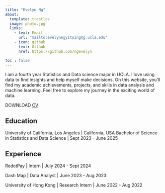```yaml
---
title: "Evelyn Ng"
about:
  template: trestles
  image: photo.jpg
  links:
    - text: Email
      url: "mailto:evelynngyitsing@g.ucla.edu"
    - icon: github
      text: Github
      href: https://github.com/ngevelyn

toc : false
---
```

I am a fourth year Statistics and Data science major in UCLA. I love using data to find insights and help myself make decisions. On this website, you'll find my academic achievements, projects, and skills in data analysis and machine learning. Feel free to explore my journey in the exciting world of data. 

DOWNLOAD [CV](/cv.pdf)

## Education

University of California, Los Angeles | California, USA
Bachelor of Science in Statistics and Data Science 
| Sept 2023 - June 2025

## Experience

RedotPay | Intern | July 2024 - Sept 2024

Dash Map | Data Analyst | June 2023 - Aug 2023

University of Hong Kong | Research Intern | June 2022 - Aug 2022


